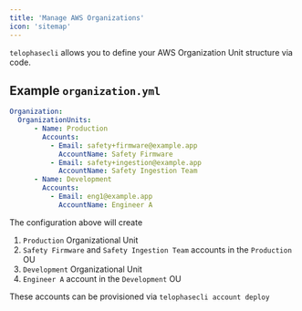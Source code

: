 ```yaml
---
title: 'Manage AWS Organizations'
icon: 'sitemap'
---
```


`telophasecli` allows you to define your AWS Organization Unit structure via code. 

## Example `organization.yml`
```yml
Organization:
  OrganizationUnits:
      - Name: Production
        Accounts:
          - Email: safety+firmware@example.app
            AccountName: Safety Firmware
          - Email: safety+ingestion@example.app
            AccountName: Safety Ingestion Team
      - Name: Development
        Accounts:
          - Email: eng1@example.app
            AccountName: Engineer A

```

The configuration above will create
1) `Production` Organizational Unit
2) `Safety Firmware` and `Safety Ingestion Team` accounts in the `Production` OU
3) `Development` Organizational Unit
4) `Engineer A` account in the `Development` OU

These accounts can be provisioned via `telophasecli account deploy`